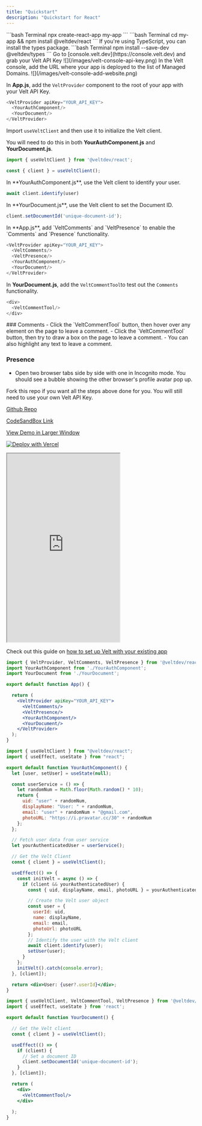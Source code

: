 ```yaml
---
title: "Quickstart"
description: "Quickstart for React"
---
```


<Steps titleSize="h2">
<Step title="Create a React app">
```bash Terminal
npx create-react-app my-app
```
</Step>

<Step title="Install the Velt React package onto your app">
```bash Terminal
cd my-app && npm install @veltdev/react
```
</Step>

<Step title="Install types (optional)">
If you're using TypeScript, you can install the types package.
```bash Terminal
npm install --save-dev @veltdev/types
```
</Step>

<Step title="Grab your Velt API Key">
Go to [console.velt.dev](https://console.velt.dev) and grab your Velt API Key

<Frame>
![](/images/velt-console-api-key.png)
</Frame>
    
</Step>


<Step title="Safelist your domain">
In the Velt console, add the URL where your app is deployed to the list of Managed Domains. 
<Frame>
![](/images/velt-console-add-website.png)
</Frame>
</Step>



<Step title="Configure the VeltProvider">

In **App.js**, add the `VeltProvider` component to the root of your app with your Velt API Key.

```js App.js
<VeltProvider apiKey="YOUR_API_KEY">
  <YourAuthComponent/>
  <YourDocument/>
</VeltProvider>
```
</Step>

<Step title="Initialize the Velt client">

Import `useVeltClient` and then use it to initialize the Velt client.

You will need to do this in both **YourAuthComponent.js** and **YourDocument.js**.

```js
import { useVeltClient } from '@veltdev/react';

const { client } = useVeltClient();
```

</Step>

<Step title="Identify your user">
In **YourAuthComponent.js**, use the Velt client to identify your user.


```js YourAuthComponent.js
await client.identify(user)
```
</Step>


  
<Step title="Set the Document ID">
In **YourDocument.js**, use the Velt client to set the Document ID.

```js YourDocument.js
client.setDocumentId('unique-document-id');
```
</Step>

<Step title="Add the VeltComments, VeltCommentTool and VeltPresence components">
In **App.js**, add `VeltComments` and `VeltPresence` to enable the `Comments` and `Presence` functionality.

```js App.js
<VeltProvider apiKey="YOUR_API_KEY">
  <VeltComments/>
  <VeltPresence/>
  <YourAuthComponent/>
  <YourDocument/>
</VeltProvider>
```

In **YourDocument.js**, add the `VeltCommentTool`to test out the `Comments` functionality.

```js YourDocument.js
<div>
  <VeltCommentTool/>
</div>
```
</Step>

<Step title="Test out the Presence and Comments functionality">
### Comments 
- Click the `VeltCommentTool` button, then hover over any element on the page to leave a comment.
- Click the `VeltCommentTool` button, then try to draw a box on the page to leave a comment.
- You can also highlight any text to leave a comment.

### Presence
 - Open two browser tabs side by side with one in Incognito mode. You should see a bubble showing the other browser's profile avatar pop up.
</Step>

<Step title="Need an example?">
Fork this repo if you want all the steps above done for you. You will still need to use your own Velt API Key.


[Github Repo](https://github.com/Snippyly-Docs/quickstart-demo)

[CodeSandBox Link](https://codesandbox.io/s/bold-frog-5y94gx?file=/src/App.js)

[View Demo in Larger Window](https://quickstart-demo-mocha.vercel.app/)

[![Deploy with Vercel](https://vercel.com/button)](https://vercel.com/new/clone?repository-url=https%3A%2F%2Fgithub.com%2FSnippyly-Docs%2Fquickstart-demo&demo-title=Velt%20Quickstart%20Demo&demo-description=Get%20started%20with%20Velt&demo-url=https%3A%2F%2Fgithub.com%2FSnippyly-Docs%2Fquickstart-demo)

<Frame>
<iframe 
    src="https://quickstart-demo-mocha.vercel.app/"
    class="w-full"
    scrolling="no"
    height="500px">
</iframe>
</Frame>
</Step>

<Step title="Need more details on how to integrate this into an existing app?">

Check out this guide on [how to set up Velt with your existing app](/get-started/setup/install)

</Step>

</Steps>


<RequestExample>

```jsx App.js
import { VeltProvider, VeltComments, VeltPresence } from '@veltdev/react';
import YourAuthComponent from './YourAuthComponent';
import YourDocument from './YourDocument';

export default function App() {

  return (
    <VeltProvider apiKey="YOUR_API_KEY">
      <VeltComments/>
      <VeltPresence/>
      <YourAuthComponent/>
      <YourDocument/>
    </VeltProvider>
  );
}
```

```jsx YourAuthComponent.js
import { useVeltClient } from "@veltdev/react";
import { useEffect, useState } from "react";

export default function YourAuthComponent() {
  let [user, setUser] = useState(null);

  const userService = () => {
    let randomNum = Math.floor(Math.random() * 10);
    return {
      uid: "user" + randomNum,
      displayName: "User: " + randomNum,
      email: "user" + randomNum + "@gmail.com",
      photoURL: "https://i.pravatar.cc/30" + randomNum
    };
  };

  // Fetch user data from user service
  let yourAuthenticatedUser = userService();

  // Get the Velt Client
  const { client } = useVeltClient();

  useEffect(() => {
    const initVelt = async () => {
      if (client && yourAuthenticatedUser) {
        const { uid, displayName, email, photoURL } = yourAuthenticatedUser;

        // Create the Velt user object
        const user = {
          userId: uid,
          name: displayName,
          email: email,
          photoUrl: photoURL
        };
        // Identify the user with the Velt client
        await client.identify(user);
        setUser(user);
      }
    };
    initVelt().catch(console.error);
  }, [client]);

  return <div>User: {user?.userId}</div>;
}
```

```jsx YourDocument.js
import { useVeltClient, VeltCommentTool, VeltPresence } from '@veltdev/react';
import { useEffect, useState } from 'react';

export default function YourDocument() {

  // Get the Velt client
  const { client } = useVeltClient();

  useEffect(() => {
    if (client) {
      // Set a document ID
      client.setDocumentId('unique-document-id');
    }
  }, [client]);

  return (
    <div>
      <VeltCommentTool/>
    </div>
    
  );
}
```

</RequestExample>

